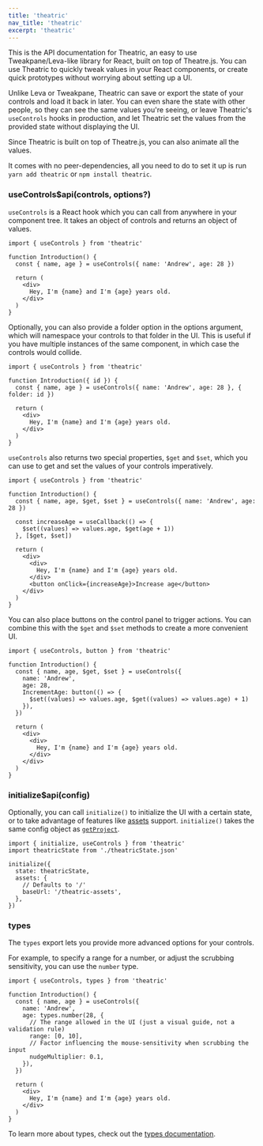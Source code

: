 ```yaml
---
title: 'theatric'
nav_title: 'theatric'
excerpt: 'theatric'
---
```


This is the API documentation for Theatric, an easy to use Tweakpane/Leva-like library for React, built on top of Theatre.js.
You can use Theatric to quickly tweak values in your React components, or create quick prototypes without worrying about setting up a UI.

Unlike Leva or Tweakpane, Theatric can save or export the state of your controls and load it back in later.
You can even share the state with other people, so they can see the same values you're seeing, or leave Theatric's `useControls` hooks in production,
and let Theatric set the values from the provided state without displaying the UI.

Since Theatric is built on top of Theatre.js, you can also animate all the values.

It comes with no peer-dependencies, all you need to do to set it up is run `yarn add theatric` or `npm install theatric`.

### useControls$api(controls, options?)

`useControls` is a React hook which you can call from anywhere in your component tree.
It takes an object of controls and returns an object of values.

```tsx
import { useControls } from 'theatric'

function Introduction() {
  const { name, age } = useControls({ name: 'Andrew', age: 28 })

  return (
    <div>
      Hey, I'm {name} and I'm {age} years old.
    </div>
  )
}
```

Optionally, you can also provide a folder option in the options argument, which will namespace your controls to that folder in the UI.
This is useful if you have multiple instances of the same component, in which case the controls would collide.

```tsx
import { useControls } from 'theatric'

function Introduction({ id }) {
  const { name, age } = useControls({ name: 'Andrew', age: 28 }, { folder: id })

  return (
    <div>
      Hey, I'm {name} and I'm {age} years old.
    </div>
  )
}
```

`useControls` also returns two special properties, `$get` and `$set`,
which you can use to get and set the values of your controls imperatively.

```tsx
import { useControls } from 'theatric'

function Introduction() {
  const { name, age, $get, $set } = useControls({ name: 'Andrew', age: 28 })

  const increaseAge = useCallback(() => {
    $set((values) => values.age, $get(age + 1))
  }, [$get, $set])

  return (
    <div>
      <div>
        Hey, I'm {name} and I'm {age} years old.
      </div>
      <button onClick={increaseAge}>Increase age</button>
    </div>
  )
}
```

You can also place buttons on the control panel to trigger actions.
You can combine this with the `$get` and `$set` methods to create a more convenient UI.

```tsx
import { useControls, button } from 'theatric'

function Introduction() {
  const { name, age, $get, $set } = useControls({
    name: 'Andrew',
    age: 28,
    IncrementAge: button(() => {
      $set((values) => values.age, $get((values) => values.age) + 1)
    }),
  })

  return (
    <div>
      <div>
        Hey, I'm {name} and I'm {age} years old.
      </div>
    </div>
  )
}
```

### initialize$api(config)

Optionally, you can call `initialize()` to initialize the UI with a certain state,
or to take advantage of features like [assets](/docs/latest/manual/assets) support.
`initialize()` takes the same config object as [`getProject`](/docs/latest/api/core#getproject_id-config_).

```tsx
import { initialize, useControls } from 'theatric'
import theatricState from './theatricState.json'

initialize({
  state: theatricState,
  assets: {
    // Defaults to '/'
    baseUrl: '/theatric-assets',
  },
})
```

### types

The `types` export lets you provide more advanced options for your controls.

For example, to specify a range for a number, or adjust the scrubbing sensitivity, you can use the `number` type.

```tsx
import { useControls, types } from 'theatric'

function Introduction() {
  const { name, age } = useControls({
    name: 'Andrew',
    age: types.number(28, {
      // The range allowed in the UI (just a visual guide, not a validation rule)
      range: [0, 10],
      // Factor influencing the mouse-sensitivity when scrubbing the input
      nudgeMultiplier: 0.1,
    }),
  })

  return (
    <div>
      Hey, I'm {name} and I'm {age} years old.
    </div>
  )
}
```

To learn more about types, check out the [types documentation](/docs/latest/api/core#prop-types).
